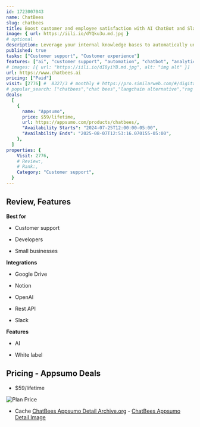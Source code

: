 ```yaml
---
id: 1723007043
name: ChatBees
slug: chatbees
title: Boost customer and employee satisfaction with AI ChatBot and Slackbot, GPT cost included
image: { url: https://iili.io/dYQku3u.md.jpg }
# optional
description: Leverage your internal knowledge bases to automatically understand and research support ticketsUnlock the power of instant answers
published: true
tasks: ["Customer support", "Customer experience"]
features: ["ai", "customer support", "automation", "chatbot", "analytics"]
# images: [{ url: "https://iili.io/dI8yiYB.md.jpg", alt: "img alt" }]
url: https://www.chatbees.ai
pricing: ["Paid"]
visit: [2776] #  8327/3 # monthly # https://pro.similarweb.com/#/digitalsuite/websiteanalysis/home
# popular_search: ["chatbees","chat bees","langchain alternative","rag as a service","best rag platform"]
deals:
  [
    {
      name: "Appsumo",
      price: $59/lifetime,
      url: https://appsumo.com/products/chatbees/,
      "Availability Starts": "2024-07-25T12:00:00-05:00",
      "Availability Ends": "2025-08-07T12:53:16.070155-05:00",
    },
  ]
properties: {
    Visit: 2776,
    # Review:,
    # Rank:,
    Category: "Customer support",
  }
---
```


## Review, Features

**Best for**

- Customer support

- Developers

- Small businesses

**Integrations**

- Google Drive

- Notion

- OpenAI

- Rest API

- Slack

**Features**

- AI

- White label

## Pricing - Appsumo Deals

- $59/lifetime

<Img src="https://iili.io/da7WycG.png" alt="Plan Price" />

- Cache [ChatBees Appsumo Detail Archive.org](https://web.archive.org/web/*/https://appsumo.com/products/chatbees/) - [ChatBees Appsumo Detail Image](https://iili.io/da7jF4e.png)
